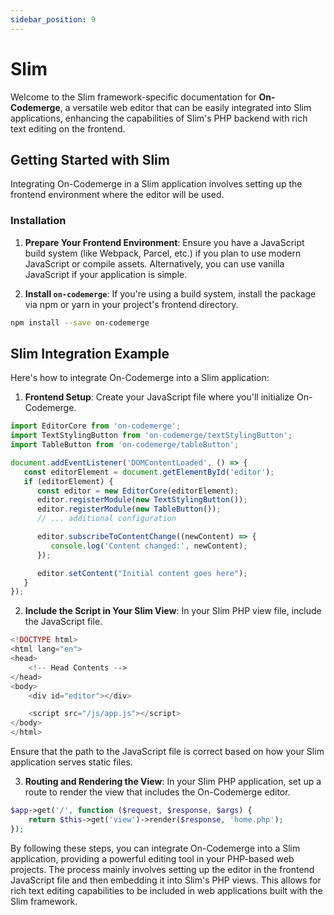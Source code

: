 ```yaml
---
sidebar_position: 9
---
```


# Slim

Welcome to the Slim framework-specific documentation for **On-Codemerge**, a versatile web editor that can be easily integrated into Slim applications, enhancing the capabilities of Slim's PHP backend with rich text editing on the frontend.

## Getting Started with Slim

Integrating On-Codemerge in a Slim application involves setting up the frontend environment where the editor will be used.

### Installation

1. **Prepare Your Frontend Environment**: Ensure you have a JavaScript build system (like Webpack, Parcel, etc.) if you plan to use modern JavaScript or compile assets. Alternatively, you can use vanilla JavaScript if your application is simple.

2. **Install `on-codemerge`**: If you're using a build system, install the package via npm or yarn in your project's frontend directory.

```bash
npm install --save on-codemerge
   ```

## Slim Integration Example

Here's how to integrate On-Codemerge into a Slim application:

1. **Frontend Setup**: Create your JavaScript file where you'll initialize On-Codemerge.

```javascript title="public/js/app.js"
import EditorCore from 'on-codemerge';
import TextStylingButton from 'on-codemerge/textStylingButton';
import TableButton from 'on-codemerge/tableButton';

document.addEventListener('DOMContentLoaded', () => {
   const editorElement = document.getElementById('editor');
   if (editorElement) {
      const editor = new EditorCore(editorElement);
      editor.registerModule(new TextStylingButton());
      editor.registerModule(new TableButton());
      // ... additional configuration

      editor.subscribeToContentChange((newContent) => {
         console.log('Content changed:', newContent);
      });

      editor.setContent("Initial content goes here");
   }
});
```

2. **Include the Script in Your Slim View**: In your Slim PHP view file, include the JavaScript file.

```php title="templates/home.php"
<!DOCTYPE html>
<html lang="en">
<head>
    <!-- Head Contents -->
</head>
<body>
    <div id="editor"></div>

    <script src="/js/app.js"></script>
</body>
</html>
```

Ensure that the path to the JavaScript file is correct based on how your Slim application serves static files.

3. **Routing and Rendering the View**: In your Slim PHP application, set up a route to render the view that includes the On-Codemerge editor.

```php title="routes.php"
$app->get('/', function ($request, $response, $args) {
    return $this->get('view')->render($response, 'home.php');
});
   ```

By following these steps, you can integrate On-Codemerge into a Slim application, providing a powerful editing tool in your PHP-based web projects. The process mainly involves setting up the editor in the frontend JavaScript file and then embedding it into Slim's PHP views. This allows for rich text editing capabilities to be included in web applications built with the Slim framework.
